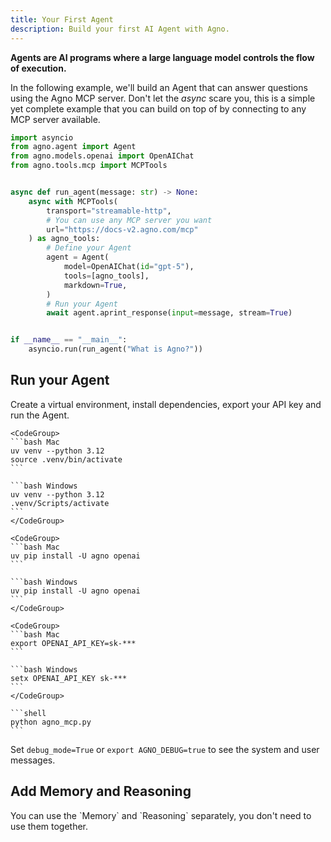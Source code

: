 ```yaml
---
title: Your First Agent
description: Build your first AI Agent with Agno.
---
```


**Agents are AI programs where a large language model controls the flow of execution.**

In the following example, we'll build an Agent that can answer questions using the Agno MCP server. Don't let the _async_ scare you, this is a simple yet complete example that you can build on top of by connecting to any MCP server available.

```python agno_mcp.py
import asyncio
from agno.agent import Agent
from agno.models.openai import OpenAIChat
from agno.tools.mcp import MCPTools


async def run_agent(message: str) -> None:
    async with MCPTools(
        transport="streamable-http",
        # You can use any MCP server you want
        url="https://docs-v2.agno.com/mcp"
    ) as agno_tools:
        # Define your Agent
        agent = Agent(
            model=OpenAIChat(id="gpt-5"),
            tools=[agno_tools],
            markdown=True,
        )
        # Run your Agent
        await agent.aprint_response(input=message, stream=True)


if __name__ == "__main__":
    asyncio.run(run_agent("What is Agno?"))
```

## Run your Agent

Create a virtual environment, install dependencies, export your API key and run the Agent.

<Steps>
  <Step title="Setup your virtual environment">

    <CodeGroup>
    ```bash Mac
    uv venv --python 3.12
    source .venv/bin/activate
    ```

    ```bash Windows
    uv venv --python 3.12
    .venv/Scripts/activate
    ```
    </CodeGroup>

  </Step>
  <Step title="Install dependencies">

    <CodeGroup>
    ```bash Mac
    uv pip install -U agno openai
    ```

    ```bash Windows
    uv pip install -U agno openai
    ```
    </CodeGroup>

  </Step>
  <Step title="Export your OpenAI key">

    <CodeGroup>
    ```bash Mac
    export OPENAI_API_KEY=sk-***
    ```

    ```bash Windows
    setx OPENAI_API_KEY sk-***
    ```
    </CodeGroup>

  </Step>
  <Step title="Run the agent">

    ```shell
    python agno_mcp.py
    ```

  </Step>
</Steps>

<Note>

Set `debug_mode=True` or `export AGNO_DEBUG=true` to see the system and user messages.

</Note>

## Add Memory and Reasoning

<Tip>
  You can use the `Memory` and `Reasoning` separately, you don't need to use
  them together.
</Tip>
